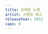 ```yaml
---
title: 오래된 노래
artist: 스탠딩 에그
releaseYear: 2012
capo: 0
---
```


<ScoreWrapper>
  <ScorePhrase
    phrase={{
      lyrics: '오래전에 함께 듣던 노래가',
      chordList: [
        { name: 'F', position: 0 },
        { name: 'C/E', position: 4 },
        { name: 'B[', position: 8 },
        { name: 'F', position: 14 },
        { name: 'C/E', position: 17 },
      ],
    }}
  />
  <ScorePhrase
    phrase={{
      lyrics: '발걸음을 다시 멈춰서게 해',
      chordList: [
        { name: 'Dm7', position: 0 },
        { name: 'Am7', position: 4 },
        { name: 'B[', position: 8 },
        { name: 'C7sus4', position: 14 },
        { name: 'C7', position: 18 },
      ],
    }}
  />
  <ScorePhrase
    phrase={{
      lyrics: '이 거리에서 너를 느낄 수 있어',
      chordList: [
        { name: 'F', position: 0 },
        { name: 'C/E', position: 6 },
        { name: 'B[', position: 10 },
        { name: 'F', position: 16 },
        { name: 'C/E', position: 18 },
      ],
    }}
  />
  <ScorePhrase
    phrase={{
      lyrics: '널 이곳에서 꼭 다시 만날 것 같아',
      chordList: [
        { name: 'Dm7', position: 0 },
        { name: 'Am7', position: 6 },
        { name: 'Gm7', position: 12 },
        { name: 'C7sus4', position: 15 },
        { name: 'F', position: 19 },
        { name: 'B[/D', position: 22 },
        { name: 'C/E', position: 26 },
      ],
    }}
  />
  <ScorePhrase
    phrase={{
      lyrics: '너일까 봐 한 번 더 바라보고',
      chordList: [
        { name: 'F', position: 0 },
        { name: 'C/E', position: 4 },
        { name: 'B[', position: 8 },
        { name: 'F', position: 14 },
        { name: 'C/E', position: 17 },
      ],
    }}
  />
  <ScorePhrase
    phrase={{
      lyrics: '너일까 봐 자꾸 돌아보게 돼',
      chordList: [
        { name: 'Dm7', position: 0 },
        { name: 'Am7', position: 4 },
        { name: 'B[', position: 9 },
        { name: 'C7sus4', position: 14 },
        { name: 'C7', position: 18 },
      ],
    }}
  />
  <ScorePhrase
    phrase={{
      lyrics: '어디선가 같은 노래를 듣고',
      chordList: [
        { name: 'F', position: 0 },
        { name: 'C/E', position: 4 },
        { name: 'B[', position: 8 },
        { name: 'F', position: 14 },
        { name: 'C/E', position: 17 },
      ],
    }}
  />
  <ScorePhrase
    phrase={{
      lyrics: '날 생각하며 너 역시 멈춰있을까',
      chordList: [
        { name: 'Dm7', position: 0 },
        { name: 'Am7', position: 6 },
        { name: 'Gm7', position: 12 },
        { name: 'C7sus4', position: 15 },
        { name: 'F', position: 19 },
        { name: 'C/E', position: 22 },
        { name: 'D7/F]', position: 26 },
      ],
    }}
  />
  <ScorePhrase
    phrase={{
      lyrics: '오래전에 함께 듣던 노래가',
      chordList: [
        { name: 'G', position: 0 },
        { name: 'D/F]', position: 4 },
        { name: 'Em', position: 8 },
        { name: 'Bm7', position: 14 },
      ],
    }}
  />
  <ScorePhrase
    phrase={{
      lyrics: '거리에서 내게 우연히 들려온 것처럼',
      chordList: [
        { name: 'C', position: 2 },
        { name: 'G/B', position: 8 },
        { name: 'A7', position: 13 },
        { name: 'D7', position: 20 },
      ],
    }}
  />
  <ScorePhrase
    phrase={{
      lyrics: '살아가다 한 번쯤 우연히 만날 것 같아',
      chordList: [
        { name: 'G', position: 0 },
        { name: 'D/F]', position: 4 },
        { name: 'Em', position: 8 },
        { name: 'B7', position: 14 },
        { name: 'C', position: 20 },
      ],
    }}
  />
  <ScorePhrase
    phrase={{
      lyrics: '사랑했던 그 모습 그대로',
      chordList: [
        { name: 'Bm7', position: 1 },
        { name: 'Em', position: 4 },
        { name: 'Am7', position: 7 },
        { name: 'D7', position: 10 },
        { name: 'G', position: 13 },
      ],
    }}
  />
</ScoreWrapper>
